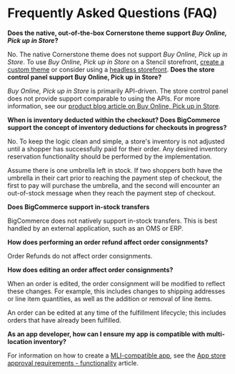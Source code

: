 # Frequently Asked Questions (FAQ)

**Does the native, out-of-the-box Cornerstone theme support _Buy Online, Pick up in Store_?**

No. The native Cornerstone theme does not support _Buy Online, Pick up in Store_. To use _Buy Online, Pick up in Store_ on a Stencil storefront, [create a custom theme](https://support.bigcommerce.com/s/article/Stencil-Themes) or consider using a [headless storefront](https://support.bigcommerce.com/s/article/The-Headless-Approach).
**Does the store control panel support Buy Online, Pick up in Store?**

_Buy Online, Pick up in Store_ is primarily API-driven. The store control panel does not provide support comparable to using the APIs. For more information, see our [product blog article on Buy Online, Pick up in Store](https://support.bigcommerce.com/s/blog-article/aAn4O0000001Il2SAE/unlock-instore-pickup-with-bopis-apis?language=en_US).

**When is inventory deducted within the checkout? Does BigCommerce support the concept of inventory deductions for checkouts in progress?**

No. To keep the logic clean and simple, a store's inventory is not adjusted until a shopper has successfully paid for their order. Any desired inventory reservation functionality should be performed by the implementation.

Assume there is one umbrella left in stock. If two shoppers both have the umbrella in their cart prior to reaching the payment step of checkout, the first to pay will purchase the umbrella, and the second will encounter an out-of-stock message when they reach the payment step of checkout.

**Does BigCommerce support in-stock transfers**

BigCommerce does not natively support in-stock transfers. This is best handled by an external application, such as an OMS or ERP.

**How does performing an order refund affect order consignments?**

Order Refunds do not affect order consignments.

**How does editing an order affect order consignments?**

When an order is edited, the order consignment will be modified to reflect these changes. For example, this includes changes to shipping addresses or line item quantities, as well as the addition or removal of line items.

An order can be edited at any time of the fulfillment lifecycle; this includes orders that have already been fulfilled.

**As an app developer, how can I ensure my app is compatible with multi-location inventory?**

For information on how to create a [MLI-compatible app](https://support.bigcommerce.com/s/article/Multi-Location#app-support), see the [App store approval requirements - functionality](/docs/integrations/apps/guide/requirements#functionality) article.